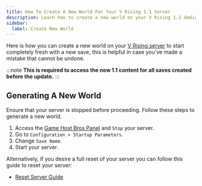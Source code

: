 ```yaml
---
title: How To Create A New World For Your V Rising 1.1 Server
description: Learn how to create a new world on your V Rising 1.1 dedicated server with this simple and easy-to-follow guide.
sidebar:
  label: Create New World
---
```


Here is how you can create a new world on your [V Rising server](https://www.gamehostbros.com/v-rising-server-hosting/) to start completely fresh with a new save, this is helpful in case you've made a mistake that cannot be undone.

:::note
**This is required to access the new 1.1 content for all saves created before the update.**
:::

## Generating A New World

Ensure that your server is stopped before proceeding. Follow these steps to generate a new world.

<Steps>

1. Access the [Game Host Bros Panel](https://panel.gamehostbros.com/) and `Stop` your server.
2. Go to `Configuration > Startup Parameters`.
3. Change `Save Name`.
4. Start your server.
</Steps>

Alternatively, if you desire a full reset of your server you can follow this guide to reset your server:

- [Reset Server Guide](/games/v-rising/reset-server/)